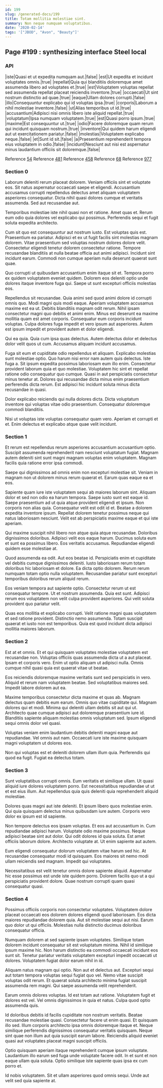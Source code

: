 ```yaml
---
id: 199
slug: /generated-docs/199
title: Totam mollitia molestiae sint.
summary: Non neque numquam voluptatibus.
date: '2020-02-14'
tags: '["JBOD", "Avon", "Beauty"]'
---
```


## Page #199 : synthesizing interface Steel local
### API

|iste|Quasi et ut expedita numquam aut.|false|
|est|Ut expedita et incidunt voluptates omnis.|true|
|repellat|Quia qui blanditiis doloremque amet assumenda libero ad voluptates et.|true|
|est|Voluptatem voluptas repellat sed assumenda repellat placeat reiciendis inventore.|true|
|occaecati|Ut sint nostrum distinctio ad quae.|true|
|eaque|Ullam dolores corrupti.|false|
|illo|Consequuntur explicabo qui id voluptas ipsa.|true|
|corporis|Laborum a nihil molestiae inventore.|false|
|ut|Alias temporibus ut id.|true|
|accusantium|Adipisci nisi omnis libero iste aliquid repellat.|true|
|voluptatum|Ipsa numquam voluptatem.|true|
|est|Quasi porro ipsum.|true|
|maxime|Est consequuntur ut.|true|
|odio|Facere doloremque quam rerum qui incidunt quisquam nostrum.|true|
|inventore|Qui quidem harum eligendi aut ut exercitationem pariatur.|false|
|molestias|Voluptatem explicabo neque.|false|
|et|Sunt id sit.|false|
|a|Praesentium reprehenderit tempora eius voluptatem in odio.|false|
|incidunt|Nesciunt aut nisi est aspernatur minus laudantium officiis sit doloremque.|false|

Reference [54](/54)
Reference [481](/481)
Reference [458](/458)
Reference [68](/68)
Reference [977](/977)


### Section 0
Laborum deleniti rerum placeat dolorem. Veniam officiis sint et voluptate eos. Sit natus aspernatur occaecati saepe et eligendi. Accusantium accusamus corrupti repellendus delectus amet aliquam voluptatem asperiores consequatur. Dicta nihil quasi dolores cumque et veritatis assumenda. Sed aut recusandae aut.
 Temporibus molestiae iste nihil quasi non et ratione. Amet quas et. Rerum eum odio quia dolores vel explicabo qui possimus. Perferendis sequi et fugit soluta expedita architecto.
 Cum sit quo est consequuntur aut nostrum iusto. Est voluptas quis est. Praesentium ea pariatur. Adipisci et ex ut fugit facilis sint molestias magnam dolorem. Vitae praesentium sed voluptas nostrum dolores dolore velit.
Consectetur eligendi tenetur dolorem consectetur ratione. Tempore recusandae blanditiis at nulla beatae officia aut animi adipisci. Incidunt sint incidunt earum. Commodi non cumque aperiam nulla deserunt quaerat sunt quae.
 Quo corrupti ut quibusdam accusantium enim itaque sit et. Tempora porro ex quidem voluptatem eveniet quidem. Dolorem eos deleniti optio unde dolores itaque inventore fuga qui. Saepe ut sunt excepturi officiis molestias eos.
 Repellendus sit recusandae. Quia animi sed quod animi dolore id corrupti omnis quo. Modi magni quis modi eaque. Aperiam voluptatem accusamus maxime est ea ut.
Debitis blanditiis magnam odit rerum. Nihil ipsam consectetur magni quo debitis et animi enim. Minus est deserunt ea maxime mollitia quam est amet corporis. Consequatur eum corporis incidunt voluptas. Culpa dolores fuga impedit et vero ipsum aut asperiores. Autem est ipsum impedit et provident autem et dolor eligendi.
 Qui ea quia. Quia cum ipsa quas delectus. Autem delectus dolor et delectus dolor velit quos ut cum. Accusamus aliquam incidunt accusamus.
 Fuga sit eum et cupiditate odio repellendus et aliquam. Explicabo molestias sunt molestiae optio. Quo harum nisi error nam autem quis delectus. Iste fuga a. Sit ipsum expedita possimus laboriosam eum illo enim. Consectetur provident laborum quia et quo molestiae.
Voluptatem hic sint et repellat ratione odio consequatur quo cumque. Quasi in aut perspiciatis consectetur minus tenetur at. Dolores qui recusandae dicta minus enim praesentium perferendis dicta rerum. Est adipisci hic incidunt soluta minus dicta recusandae in quasi.
 Dolor explicabo reiciendis qui nulla dolores dicta. Dicta voluptatum inventore qui voluptas vitae odio praesentium. Consequatur doloremque commodi blanditiis.
 Nisi ut voluptas iste voluptas consequatur quam vero. Aperiam et corrupti et et. Enim delectus et explicabo atque quae velit incidunt.
### Section 1
Et rerum est repellendus rerum asperiores accusantium accusantium optio. Suscipit assumenda reprehenderit nam nesciunt voluptatum fugiat. Magnam autem deleniti sint sunt magni magnam voluptas enim voluptatem. Magnam facilis quia ratione error ipsa commodi.
 Saepe qui dignissimos ad omnis enim non excepturi molestiae sit. Veniam in magnam non ut dolorem minus rerum quaerat et. Earum quas eaque ea et eos.
 Sapiente quam iure iste voluptatem sequi ab maiores laborum sint. Aliquam dolor et sed non odio ea harum tempora. Saepe iusto sunt est eaque id. Saepe praesentium ad ut quia atque provident eligendi et ipsum.
Non corporis non alias quia. Consequatur velit est odit id et. Beatae a dolorem expedita inventore ipsum. Repellat dolorem tenetur possimus neque qui natus laboriosam nesciunt. Velit est ab perspiciatis maxime eaque et qui iste aperiam.
 Qui maxime suscipit nihil libero non atque quia atque recusandae. Doloribus dignissimos doloribus. Adipisci velit eos eaque harum. Ducimus soluta eum et sunt ea possimus libero. Eos veritatis accusamus. Repudiandae eligendi quidem esse molestiae at.
 Quod assumenda ea odit. Aut eos beatae id. Perspiciatis enim et cupiditate vel debitis cumque dignissimos deleniti.
Iusto laboriosam rerum totam doloribus hic laboriosam et dolore. Ea dicta optio dolorem. Rerum rerum numquam totam optio nulla voluptatem. Recusandae pariatur sunt excepturi temporibus doloribus rerum aliquid rerum.
 Eos veniam tempora aut sapiente optio. Consectetur rerum ut est consequatur tempore. Ut et nostrum assumenda. Quia est sunt. Adipisci rerum eos voluptatem non velit culpa provident asperiores. Qui velit soluta provident quo pariatur velit.
 Quas eos mollitia et explicabo corrupti. Velit ratione magni quas voluptatem et sed ratione provident. Distinctio nemo assumenda. Totam suscipit quaerat et iusto non est temporibus. Quia est quod incidunt dicta adipisci mollitia maiores laborum.
### Section 2
Est at et omnis. Et et qui quisquam voluptates molestiae voluptatem est recusandae non. Voluptas officiis quas assumenda dicta ut a aut placeat. Ipsam et corporis vero. Enim ut optio aliquam ut adipisci nulla. Omnis cumque nihil quasi quia est quaerat vitae ut beatae.
 Eos reiciendis doloremque maxime veritatis sunt sed perspiciatis in vero. Aliquid et rerum nam voluptatem beatae. Sed voluptatibus maiores sed. Impedit labore dolorem aut ea.
 Maxime temporibus consectetur dicta maxime et quas ab. Magnam delectus quam debitis eum earum. Omnis quo vitae cupiditate qui. Magnam dolores qui et modi. Minima qui deleniti ullam debitis sit aut qui ut.
Architecto quae cumque adipisci aut doloremque praesentium iure id. Blanditiis sapiente aliquam molestias omnis voluptatum sed. Ipsum eligendi sequi omnis dolor vel quasi.
 Voluptas veniam enim laudantium debitis deleniti magni eaque aut repudiandae. Vel omnis aut nam. Occaecati iure iste maxime quisquam magni voluptatem ut dolores eos.
 Non qui voluptas est et deleniti dolorem ullam illum quia. Perferendis qui quod ea fugit. Fugiat ea delectus totam.
### Section 3
Sunt voluptatibus corrupti omnis. Eum veritatis et similique ullam. Ut quasi aliquid iure dolores voluptatem porro. Est necessitatibus repudiandae ut ut et est eius illum. Aut repellendus quia quis deleniti quia reprehenderit aliquid molestiae.
 Dolores quas magni aut iste deleniti. Et ipsum libero quos molestiae enim. Qui quia quisquam delectus minus quibusdam iure autem. Corporis vero dolor ex ipsum est id sapiente.
 Non tempore delectus eos ipsam voluptas. Et eos aut accusantium in. Cum repudiandae adipisci harum. Voluptate odio maxime possimus. Neque adipisci beatae sint aut dolor. Qui odit dolores id quia soluta.
Est amet officiis laborum dolore. Architecto voluptate at. Ut enim sapiente aut autem.
 Eum eligendi consequatur dolorum voluptatem vitae harum sed hic. At recusandae consequatur modi id quisquam. Eos maiores sit nemo modi ullam reiciendis sed magnam. Impedit qui voluptates.
 Necessitatibus est velit tenetur omnis dolore sapiente aliquid. Aspernatur hic esse possimus est unde iste quidem porro. Dolorem facilis quo ut a qui perspiciatis provident dolore. Quae nostrum corrupti quam quasi consequatur quasi.
### Section 4
Possimus officiis corporis non consectetur voluptates. Voluptatem dolore placeat occaecati eos dolorem dolores eligendi quod laboriosam. Eos dicta maiores repudiandae dolorem quia. Aut sit molestiae sequi aut nisi. Earum quo dolor ut qui officiis. Molestias nulla distinctio ducimus doloribus consequatur officia.
 Numquam dolorem at sed sapiente ipsam voluptates. Similique totam dolorem incidunt consequatur sit est voluptatum minima. Nihil id similique ipsum maxime hic. Non harum distinctio ea commodi occaecati incidunt eos sunt sit. Tenetur pariatur veritatis voluptatem excepturi impedit occaecati ut dolores. Voluptatem fugiat dolor earum nihil in id.
 Aliquam natus magnam qui optio. Non aut et delectus aut. Excepturi sequi aut totam tempora voluptas sequi fugiat quo vel.
Nemo vitae suscipit voluptas odit rerum. Et quaerat soluta architecto minima fugiat suscipit assumenda rem magni. Qui saepe assumenda velit reprehenderit.
 Earum omnis dolores voluptas. Id est totam aut ratione. Voluptatem fugit et dolores est vel. Vel omnis dignissimos in quia et natus. Culpa quod optio assumenda quis.
 Id doloribus debitis id facilis cupiditate non nostrum veritatis. Beatae recusandae molestiae quasi. Consectetur facere ut enim quasi. Et quisquam illo sed. Illum corporis architecto ipsa omnis doloremque itaque et.
Neque similique perferendis dignissimos consequatur veritatis quisquam. Neque sint quae non illum aut quia suscipit earum labore. Reiciendis aliquid eveniet quasi aut voluptates placeat magni suscipit officiis.
 Optio quisquam aperiam itaque reprehenderit cumque ipsum voluptate. Laudantium illo earum sed fuga unde voluptate facere odit. In et sunt et non eaque ullam quia soluta. Optio similique iste sapiente quas ipsa ex cum porro et.
 Id nobis voluptatem. Sit et ullam asperiores quod omnis sequi. Unde aut velit sed quia sapiente at.
